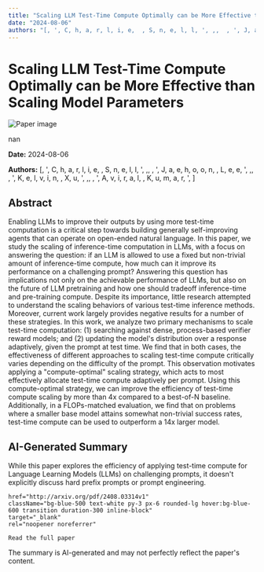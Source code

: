 ```yaml
---
title: "Scaling LLM Test-Time Compute Optimally can be More Effective than Scaling Model Parameters"
date: "2024-08-06"
authors: "[, ', C, h, a, r, l, i, e,  , S, n, e, l, l, ', ,,  , ', J, a, e, h, o, o, n,  , L, e, e, ', ,,  , ', K, e, l, v, i, n,  , X, u, ', ,,  , ', A, v, i, r, a, l,  , K, u, m, a, r, ', ]"
---
```



<div className="bg-gray-800 text-white min-h-screen p-8">
  <h1 className="text-4xl font-bold mb-6">Scaling LLM Test-Time Compute Optimally can be More Effective than Scaling Model Parameters</h1>

  <div className="mb-8">
    <Image
      src="/images/papers/Scaling LLM Test-Time Compute Optimally can be More Effective than Scaling Model Parameters.png"
      alt="Paper image"
      width={800}
      height={600}
      layout="responsive"
      className="rounded-lg"
    />
    <p className="text-sm text-gray-400 mt-2">nan</p>
  </div>

  <p className="text-gray-300 mb-2"><strong>Date:</strong> 2024-08-06</p>
  <p className="text-gray-300 italic mb-6"><strong>Authors:</strong> [, ', C, h, a, r, l, i, e,  , S, n, e, l, l, ', ,,  , ', J, a, e, h, o, o, n,  , L, e, e, ', ,,  , ', K, e, l, v, i, n,  , X, u, ', ,,  , ', A, v, i, r, a, l,  , K, u, m, a, r, ', ]</p>

  <div className="bg-gray-700 p-6 rounded-lg mb-8">
    <h2 className="text-2xl font-semibold mb-4">Abstract</h2>
    <p>Enabling LLMs to improve their outputs by using more test-time computation is
a critical step towards building generally self-improving agents that can
operate on open-ended natural language. In this paper, we study the scaling of
inference-time computation in LLMs, with a focus on answering the question: if
an LLM is allowed to use a fixed but non-trivial amount of inference-time
compute, how much can it improve its performance on a challenging prompt?
Answering this question has implications not only on the achievable performance
of LLMs, but also on the future of LLM pretraining and how one should tradeoff
inference-time and pre-training compute. Despite its importance, little
research attempted to understand the scaling behaviors of various test-time
inference methods. Moreover, current work largely provides negative results for
a number of these strategies. In this work, we analyze two primary mechanisms
to scale test-time computation: (1) searching against dense, process-based
verifier reward models; and (2) updating the model's distribution over a
response adaptively, given the prompt at test time. We find that in both cases,
the effectiveness of different approaches to scaling test-time compute
critically varies depending on the difficulty of the prompt. This observation
motivates applying a "compute-optimal" scaling strategy, which acts to most
effectively allocate test-time compute adaptively per prompt. Using this
compute-optimal strategy, we can improve the efficiency of test-time compute
scaling by more than 4x compared to a best-of-N baseline. Additionally, in a
FLOPs-matched evaluation, we find that on problems where a smaller base model
attains somewhat non-trivial success rates, test-time compute can be used to
outperform a 14x larger model.</p>
  </div>

  <div className="bg-gray-700 p-6 rounded-lg mb-8">
    <h2 className="text-2xl font-semibold mb-4">AI-Generated Summary</h2>
    <p>While this paper explores the efficiency of applying test-time compute for Language Learning Models (LLMs) on challenging prompts, it doesn't explicitly discuss hard prefix prompts or prompt engineering.</p>
  </div>


    href="http://arxiv.org/pdf/2408.03314v1"
    className="bg-blue-500 text-white py-3 px-6 rounded-lg hover:bg-blue-600 transition duration-300 inline-block"
    target="_blank"
    rel="noopener noreferrer"
  >
    Read the full paper
  </a>

  <p className="text-sm text-gray-400 mt-8">
    The summary is AI-generated and may not perfectly reflect the paper's content.
  </p>
</div>

